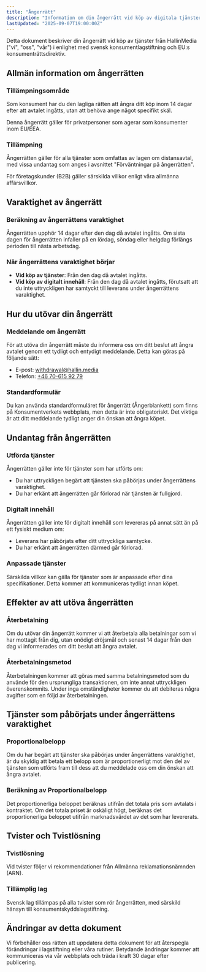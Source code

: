 ```yaml
---
title: "Ångerrätt"
description: "Information om din ångerrätt vid köp av digitala tjänster från HallinMedia."
lastUpdated: "2025-09-07T19:00:00Z"
---
```


Detta dokument beskriver din ångerrätt vid köp av tjänster från HallinMedia ("vi", "oss", "vår") i enlighet med svensk konsumentlagstiftning och EU:s konsumenträttsdirektiv.

## Allmän information om ångerrätten

### Tillämpningsområde

Som konsument har du den lagliga rätten att ångra ditt köp inom 14 dagar efter att avtalet ingåtts, utan att behöva ange något specifikt skäl.

Denna ångerrätt gäller för privatpersoner som agerar som konsumenter inom EU/EEA.

### Tillämpning

Ångerrätten gäller för alla tjänster som omfattas av lagen om distansavtal, med vissa undantag som anges i avsnittet "Förväntningar på ångerrätten".

För företagskunder (B2B) gäller särskilda villkor enligt våra allmänna affärsvillkor.

## Varaktighet av ångerrätt

### Beräkning av ångerrättens varaktighet

Ångerrätten upphör 14 dagar efter den dag då avtalet ingåtts. Om sista dagen för ångerrätten infaller på en lördag, söndag eller helgdag förlängs perioden till nästa arbetsdag.

### När ångerrättens varaktighet börjar

- **Vid köp av tjänster**: Från den dag då avtalet ingåtts.
- **Vid köp av digitalt innehåll**: Från den dag då avtalet ingåtts, förutsatt att du inte uttryckligen har samtyckt till leverans under ångerrättens varaktighet.

## Hur du utövar din ångerrätt

### Meddelande om ångerrätt

För att utöva din ångerrätt måste du informera oss om ditt beslut att ångra avtalet genom ett tydligt och entydigt meddelande. Detta kan göras på följande sätt:

- E-post: withdrawal@hallin.media
- Telefon: [+46 70-615 92 79](tel:+46706159279)

### Standardformulär

Du kan använda standardformuläret för ångerrätt (Ångerblankett) som finns på Konsumentverkets webbplats, men detta är inte obligatoriskt. Det viktiga är att ditt meddelande tydligt anger din önskan att ångra köpet.

## Undantag från ångerrätten

### Utförda tjänster

Ångerrätten gäller inte för tjänster som har utförts om:

- Du har uttryckligen begärt att tjänsten ska påbörjas under ångerrättens varaktighet.
- Du har erkänt att ångerrätten går förlorad när tjänsten är fullgjord.

### Digitalt innehåll

Ångerrätten gäller inte för digitalt innehåll som levereras på annat sätt än på ett fysiskt medium om:

- Leverans har påbörjats efter ditt uttryckliga samtycke.
- Du har erkänt att ångerrätten därmed går förlorad.

### Anpassade tjänster

Särskilda villkor kan gälla för tjänster som är anpassade efter dina specifikationer. Detta kommer att kommuniceras tydligt innan köpet.

## Effekter av att utöva ångerrätten

### Återbetalning

Om du utövar din ångerrätt kommer vi att återbetala alla betalningar som vi har mottagit från dig, utan onödigt dröjsmål och senast 14 dagar från den dag vi informerades om ditt beslut att ångra avtalet.

### Återbetalningsmetod

Återbetalningen kommer att göras med samma betalningsmetod som du använde för den ursprungliga transaktionen, om inte annat uttryckligen överenskommits. Under inga omständigheter kommer du att debiteras några avgifter som en följd av återbetalningen.

## Tjänster som påbörjats under ångerrättens varaktighet

### Proportionalbelopp

Om du har begärt att tjänster ska påbörjas under ångerrättens varaktighet, är du skyldig att betala ett belopp som är proportionerligt mot den del av tjänsten som utförts fram till dess att du meddelade oss om din önskan att ångra avtalet.

### Beräkning av Proportionalbelopp

Det proportionerliga beloppet beräknas utifrån det totala pris som avtalats i kontraktet. Om det totala priset är oskäligt högt, beräknas det proportionerliga beloppet utifrån marknadsvärdet av det som har levererats.

## Tvister och Tvistlösning

### Tvistlösning

Vid tvister följer vi rekommendationer från Allmänna reklamationsnämnden (ARN).

### Tillämplig lag

Svensk lag tillämpas på alla tvister som rör ångerrätten, med särskild hänsyn till konsumentskyddslagstiftning.

## Ändringar av detta dokument

Vi förbehåller oss rätten att uppdatera detta dokument för att återspegla förändringar i lagstiftning eller våra rutiner. Betydande ändringar kommer att kommuniceras via vår webbplats och träda i kraft 30 dagar efter publicering.
